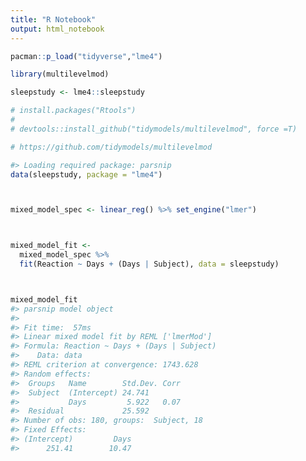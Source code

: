 ```yaml
---
title: "R Notebook"
output: html_notebook
---
```



```r

pacman::p_load("tidyverse","lme4")

library(multilevelmod)

sleepstudy <- lme4::sleepstudy

```


```r

# install.packages("Rtools")
# 
# devtools::install_github("tidymodels/multilevelmod", force =T)

```



```r
# https://github.com/tidymodels/multilevelmod

#> Loading required package: parsnip
data(sleepstudy, package = "lme4")



mixed_model_spec <- linear_reg() %>% set_engine("lmer")



mixed_model_fit <- 
  mixed_model_spec %>% 
  fit(Reaction ~ Days + (Days | Subject), data = sleepstudy)



mixed_model_fit
#> parsnip model object
#> 
#> Fit time:  57ms 
#> Linear mixed model fit by REML ['lmerMod']
#> Formula: Reaction ~ Days + (Days | Subject)
#>    Data: data
#> REML criterion at convergence: 1743.628
#> Random effects:
#>  Groups   Name        Std.Dev. Corr
#>  Subject  (Intercept) 24.741       
#>           Days         5.922   0.07
#>  Residual             25.592       
#> Number of obs: 180, groups:  Subject, 18
#> Fixed Effects:
#> (Intercept)         Days  
#>      251.41        10.47


```

